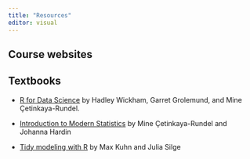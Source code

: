 ```yaml
---
title: "Resources"
editor: visual
---
```


## Course websites

<!--# TO DO: Add links to STA 199, IntroDS, etc. course websites. -->

## Textbooks

-   [R for Data Science](https://r4ds.hadley.nz/) by Hadley Wickham, Garret Grolemund, and Mine Çetinkaya-Rundel.

-   [Introduction to Modern Statistics](https://openintro-ims.netlify.app/) by Mine Çetinkaya-Rundel and Johanna Hardin

-   [Tidy modeling with R](https://www.tmwr.org/) by Max Kuhn and Julia Silge

<!--# TO DO: Add MDSR by Baumer? -->
